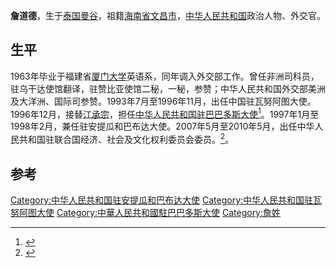 '''詹道德'''{{BD|1938年|7月}}，生于[[泰国|泰国]][[曼谷|曼谷]]，祖籍[[海南省|海南省]][[文昌市|文昌市]]，[[中华人民共和国|中华人民共和国]]政治人物、外交官。

== 生平 ==
1963年毕业于福建省[[厦门大学|厦门大学]]英语系，同年调入外交部工作。曾任非洲司科员，驻乌干达使馆翻译，驻赞比亚使馆二秘，一秘，参赞；中华人民共和国外交部美洲及大洋洲、国际司参赞。1993年7月至1996年11月，出任中国驻瓦努阿图大使。1996年12月，接替[[江承宗|江承宗]]，担任[[中国驻巴巴多斯大使列表|中华人民共和国驻巴巴多斯大使]]<ref name=fqq>{{Cite book|title=第八届全国人民代表大会及其常务委员会任免录 1993-1998年|last=全国人大常委会办公厅秘书局编|publisher=北京：[[中国民主法制出版社|中国民主法制出版社]]|year=1998.03|isbn=7-80078-272-7|pages=65}}</ref>。1997年1月至1998年2月，兼任驻安提瓜和巴布达大使。2007年5月至2010年5月，出任中华人民共和国驻联合国经济、社会及文化权利委员会委员。<ref>{{cite web|author=中华人民共和国外交部|title=中国驻阿根廷历任大使|url=http://www.mfa.gov.cn/chn/pds/ziliao/wjrw/2167/2174/t9278.htm|publisher=中华人民共和国外交部|accessdate=2012-03-09}}</ref>。

== 参考 ==
{{reflist}}
{{start box}}
{{s-dip}}
{{succession box|[[杜鍾瀛|杜鍾瀛]]|[[廖金城|廖金城]]|[[中國駐瓦努阿圖大使列表|中華人民共和國駐瓦努阿圖大使]]|1993年9月-1996年10月}}
{{succession box|[[江承宗|江承宗]]|[[杨友勇|杨友勇]]<br />[[吳正龍|吳正龍]]|[[中国驻巴巴多斯大使列表|中华人民共和国驻巴巴多斯大使]]<br /><small>兼駐[[中國駐安提瓜和巴布達大使列表|安提瓜和巴布達]]</small>|1996年12月-1999年1月}}
{{end box}}
{{中国政治人物小作品}}

[[Category:中华人民共和国驻安提瓜和巴布达大使|Category:中华人民共和国驻安提瓜和巴布达大使]]
[[Category:中华人民共和国驻瓦努阿图大使|Category:中华人民共和国驻瓦努阿图大使]]
[[Category:中華人民共和國駐巴巴多斯大使|Category:中華人民共和國駐巴巴多斯大使]]
[[Category:詹姓|Category:詹姓]]